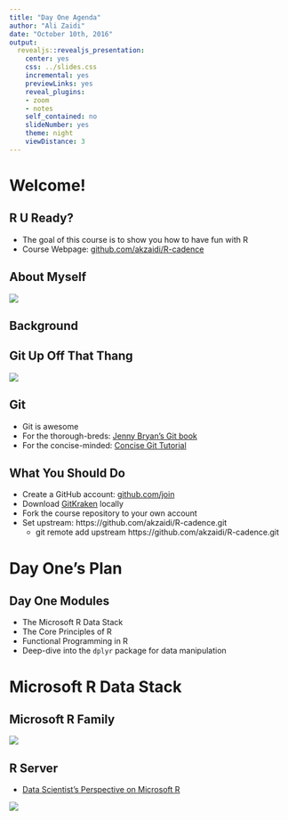 ```yaml
---
title: "Day One Agenda"
author: "Ali Zaidi"
date: "October 10th, 2016"
output:
  revealjs::revealjs_presentation:
    center: yes
    css: ../slides.css
    incremental: yes
    previewLinks: yes
    reveal_plugins:
    - zoom
    - notes
    self_contained: no
    slideNumber: yes
    theme: night
    viewDistance: 3
---
```


# Welcome!

## R U Ready?

* The goal of this course is to show you how to have fun with R
* Course Webpage: [github.com/akzaidi/R-cadence](https://github.com/akzaidi/R-cadence)

## About Myself

![](http://www.tridant.com.sg/wp-content/uploads/2015/03/rev_13287_logo_clarkhead_rgb_final_av-450px.png)


## Background

## Git Up Off That Thang

![](http://img.deusm.com/informationweek/2014/10/1316800/Microsoft_LOVES_Linux.jpg)

## Git 

+ Git is awesome
+ For the thorough-breds: [Jenny Bryan's Git book](http://happygitwithr.com/)
+ For the concise-minded: [Concise Git Tutorial](https://github.com/shekhargulati/git-the-missing-tutorial)

## What You Should Do

+ Create a GitHub account: [github.com/join](https://github.com/join)
+ Download [GitKraken](https://www.gitkraken.com/) locally
+ Fork the course repository to your own account
+ Set upstream: https://github.com/akzaidi/R-cadence.git
    - git remote add upstream https://github.com/akzaidi/R-cadence.git


# Day One's Plan

## Day One Modules

+ The Microsoft R Data Stack
+ The Core Principles of R
+ Functional Programming in R
+ Deep-dive into the `dplyr` package for data manipulation

# Microsoft R Data Stack

## Microsoft R Family

<div style="width:800px">
![](https://raw.githubusercontent.com/akzaidi/R-cadence/master/images/mr-family.png)
</div>


## R Server 

+ [Data Scientist's Perspective on Microsoft R](http://blog.revolutionanalytics.com/2016/04/data-scientist-perspective.html)

<div style="width:700px">
![](https://raw.githubusercontent.com/akzaidi/R-cadence/master/images/mrcomponents.png)
</div>

